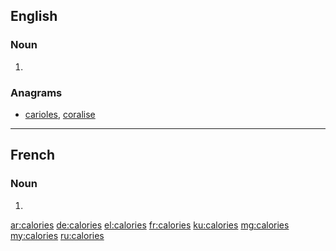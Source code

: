 ==English==

===Noun===
{{head|en|plural}}

# {{plural of|calorie|lang=en|nocat=1}}

===Anagrams===
* [[carioles#English|carioles]], [[coralise#English|coralise]]

----

==French==

===Noun===
{{head|fr|plural}}

# {{plural of|calorie|lang=fr|nocat=1}}

[[ar:calories]]
[[de:calories]]
[[el:calories]]
[[fr:calories]]
[[ku:calories]]
[[mg:calories]]
[[my:calories]]
[[ru:calories]]